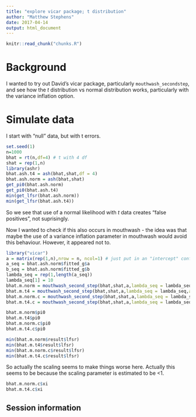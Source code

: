 ```yaml
---
title: "explore vicar package; t distribution"
author: "Matthew Stephens"
date: 2017-04-14
output: html_document
---
```


<!-- The file analysis/chunks.R contains chunks that define default settings
shared across the workflowr files. -->
```r
knitr::read_chunk("chunks.R")
```

# Background

I wanted to try out David's vicar package, particularly `mouthwash_secondstep`, and
see how the $t$ distribution vs normal distribution works, particularly with the variance inflation option.

# Simulate data

I start with "null" data, but with t errors.

```r
set.seed(1)
n=1000
bhat = rt(n,df=4) # t with 4 df
shat = rep(1,n)
library(ashr)
bhat.ash.t4 = ash(bhat,shat,df = 4)
bhat.ash.norm = ash(bhat,shat)
get_pi0(bhat.ash.norm)
get_pi0(bhat.ash.t4)
min(get_lfsr(bhat.ash.norm))
min(get_lfsr(bhat.ash.t4))
```
So we see that use of a normal likelihood with $t$ data creates "false positives",
not suprisingly.

Now I wanted to check if this also occurs in mouthwash - the idea was that
maybe the use of a variance inflation parameter in mouthwash would avoid this behaviour.
However, it appeared not to.
```r
library("vicar")
a = matrix(rep(1,n),nrow = n, ncol=1) # just put in an "intercept" confounder with no effect
a_seq = bhat.ash.norm$fitted_g$a
b_seq = bhat.ash.norm$fitted_g$b
lambda_seq = rep(1,length(a_seq))
lambda_seq[1] = 10
bhat.m.norm = mouthwash_second_step(bhat,shat,a,lambda_seq = lambda_seq,a_seq = a_seq, b_seq=b_seq,mixing_dist = "uniform", scale_var = FALSE, degrees_freedom = Inf, likelihood = "t") #I had to set very high df to get it to run
bhat.m.t4 = mouthwash_second_step(bhat,shat,a,lambda_seq = lambda_seq,a_seq = a_seq, b_seq=b_seq,mixing_dist = "uniform", likelihood="t", scale_var = FALSE, degrees_freedom = 4)
bhat.m.norm.c = mouthwash_second_step(bhat,shat,a,lambda_seq = lambda_seq,a_seq = a_seq, b_seq=b_seq,mixing_dist = "uniform", scale_var = TRUE, degrees_freedom = Inf, likelihood = "t") #I had to set very high df to get it to run
bhat.m.t4.c = mouthwash_second_step(bhat,shat,a,lambda_seq = lambda_seq,a_seq = a_seq, b_seq=b_seq,mixing_dist = "uniform", likelihood="t", scale_var = TRUE, degrees_freedom = 4)

bhat.m.norm$pi0
bhat.m.t4$pi0
bhat.m.norm.c$pi0
bhat.m.t4.c$pi0

min(bhat.m.norm$result$lfsr)
min(bhat.m.t4$result$lfsr)
min(bhat.m.norm.c$result$lfsr)
min(bhat.m.t4.c$result$lfsr)


```

So actually the scaling seems to make things worse here.
Actually this seems to be because the scaling parameter is estimated to be <1.

```r
bhat.m.norm.c$xi
bhat.m.t4.c$xi
```



## Session information

<!-- Insert the session information into the document -->
```r
```
